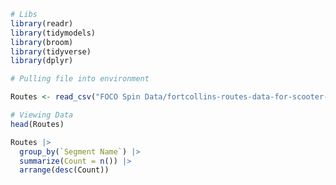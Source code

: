 ```r
# Libs
library(readr)
library(tidymodels)
library(broom)
library(tidyverse)
library(dplyr)
```


```r
# Pulling file into environment

Routes <- read_csv("FOCO Spin Data/fortcollins-routes-data-for-scooter-in-all-time.csv")

# Viewing Data
head(Routes)

Routes |>
  group_by(`Segment Name`) |>
  summarize(Count = n()) |>
  arrange(desc(Count))
```

